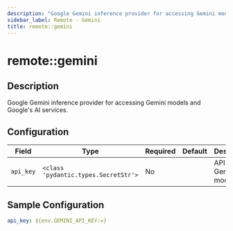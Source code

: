 ```yaml
---
description: "Google Gemini inference provider for accessing Gemini models and Google's AI services."
sidebar_label: Remote - Gemini
title: remote::gemini
---
```


# remote::gemini

## Description

Google Gemini inference provider for accessing Gemini models and Google's AI services.

## Configuration

| Field | Type | Required | Default | Description |
|-------|------|----------|---------|-------------|
| `api_key` | `<class 'pydantic.types.SecretStr'>` | No |  | API key for Gemini models |

## Sample Configuration

```yaml
api_key: ${env.GEMINI_API_KEY:=}
```
